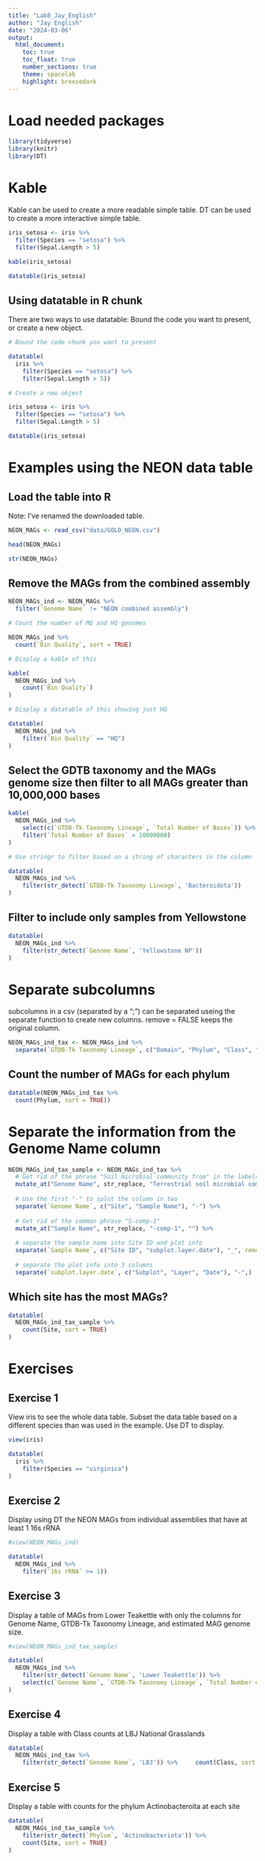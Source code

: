 ```yaml
---
title: "Lab8_Jay_English"
author: "Jay English"
date: "2024-03-06"
output: 
  html_document:
    toc: true
    toc_float: true
    number_sections: true
    theme: spacelab
    highlight: breezedark
---
```


# Load needed packages

```r
library(tidyverse)
library(knitr)
library(DT)
```

# Kable

Kable can be used to create a more readable simple table. DT can be used to create a more interactive simple table.

```r
iris_setosa <- iris %>% 
  filter(Species == "setosa") %>% 
  filter(Sepal.Length > 5)

kable(iris_setosa)

datatable(iris_setosa)
```

## Using datatable in R chunk

There are two ways to use datatable: Bound the code you want to present, or create a new object.

```r
# Bound the code chunk you want to present

datatable(
  iris %>% 
    filter(Species == "setosa") %>% 
    filter(Sepal.Length > 5))

# Create a new object

iris_setosa <- iris %>% 
  filter(Species == "setosa") %>% 
  filter(Sepal.Length > 5)

datatable(iris_setosa)
```

# Examples using the NEON data table

## Load the table into R

Note: I've renamed the downloaded table.

```r
NEON_MAGs <- read_csv("data/GOLD_NEON.csv")

head(NEON_MAGs)

str(NEON_MAGs)
```

## Remove the MAGs from the combined assembly

```r
NEON_MAGs_ind <- NEON_MAGs %>% 
  filter(`Genome Name` != "NEON combined assembly")

# Count the number of MQ and HQ genomes

NEON_MAGs_ind %>% 
  count(`Bin Quality`, sort = TRUE)

# Display a kable of this

kable(
  NEON_MAGs_ind %>% 
    count(`Bin Quality`)
)

# Display a datatable of this showing just HQ

datatable(
  NEON_MAGs_ind %>% 
    filter(`Bin Quality` == "HQ")
)
```

## Select the GDTB taxonomy and the MAGs genome size then filter to all MAGs greater than 10,000,000 bases

```r
kable(
  NEON_MAGs_ind %>% 
    select(c(`GTDB-Tk Taxonomy Lineage`, `Total Number of Bases`)) %>% 
    filter(`Total Number of Bases` > 10000000)
)

# Use stringr to filter based on a string of characters in the column

datatable(
  NEON_MAGs_ind %>% 
    filter(str_detect(`GTDB-Tk Taxonomy Lineage`, 'Bacteroidota'))
)

```

## Filter to include only samples from Yellowstone

```r
datatable(
  NEON_MAGs_ind %>% 
    filter(str_detect(`Genome Name`, 'Yellowstone NP'))
)
```

# Separate subcolumns

subcolumns in a csv (separated by a ";") can be separated useing the separate function to create new columns. remove = FALSE keeps the original column.

```r
NEON_MAGs_ind_tax <- NEON_MAGs_ind %>% 
  separate(`GTDB-Tk Taxonomy Lineage`, c("Domain", "Phylum", "Class", "Order", "Family", "Genus"), ";", remove = FALSE)
```

## Count the number of MAGs for each phylum

```r
datatable(NEON_MAGs_ind_tax %>% 
  count(Phylum, sort = TRUE))
```

# Separate the information from the Genome Name column

```r
NEON_MAGs_ind_tax_sample <- NEON_MAGs_ind_tax %>% 
  # Get rid of the phrase "Soil microbial community from" in the labels
  mutate_at("Genome Name", str_replace, "Terrestrial soil microbial communities from", "") %>% 
  
  # Use the first "-" to splot the column in two
  separate(`Genome Name`, c("Site", "Sample Name"), "-") %>% 
  
  # Get rid of the common phrase "S-comp-1"
  mutate_at("Sample Name", str_replace, "-comp-1", "") %>% 
  
  # separate the sample name into Site ID and plot info
  separate(`Sample Name`, c("Site ID", "subplot.layer.date"), "_", remove = FALSE) %>% 
  
  # separate the plot info into 3 columns
  separate(`subplot.layer.date`, c("Subplot", "Layer", "Date"), "-",)
```

## Which site has the most MAGs?

```r
datatable(
  NEON_MAGs_ind_tax_sample %>% 
    count(Site, sort = TRUE)
)
```

# Exercises

## Exercise 1

View iris to see the whole data table. Subset the data table based on a different species than was used in the example. Use DT to display.

```r
view(iris)

datatable(
  iris %>% 
    filter(Species == "virginica")
)
```

## Exercise 2

Display using DT the NEON MAGs from individual assemblies that have at least 1 16s rRNA

```r
#view(NEON_MAGs_ind)

datatable(
  NEON_MAGs_ind %>% 
    filter(`16s rRNA` >= 1))
```

## Exercise 3

Display a table of MAGs from Lower Teakettle with only the columns for Genome Name, GTDB-Tk Taxonomy Lineage, and estimated MAG genome size.

```r
#view(NEON_MAGs_ind_tax_sample)

datatable(
  NEON_MAGs_ind %>% 
    filter(str_detect(`Genome Name`, 'Lower Teakettle')) %>% 
    select(c(`Genome Name`, `GTDB-Tk Taxonomy Lineage`, `Total Number of Bases`))
)
```

## Exercise 4

Display a table with Class counts at LBJ National Grasslands

```r
datatable(
  NEON_MAGs_ind_tax %>% 
    filter(str_detect(`Genome Name`, 'LBJ')) %>%     count(Class, sort = TRUE))
```

## Exercise 5

Display a table with counts for the phylum Actinobacteroita at each site

```r
datatable(
  NEON_MAGs_ind_tax_sample %>% 
    filter(str_detect(`Phylum`, 'Actinobacteriota')) %>% 
    count(Site, sort = TRUE)
)
```

